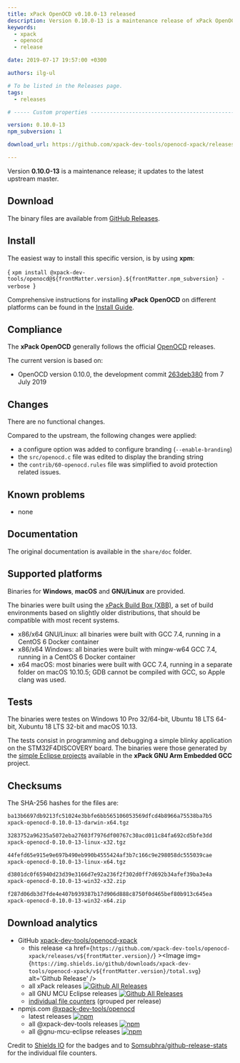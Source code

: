 ```yaml
---
title: xPack OpenOCD v0.10.0-13 released
description: Version 0.10.0-13 is a maintenance release of xPack OpenOCD.
keywords:
  - xpack
  - openocd
  - release

date: 2019-07-17 19:57:00 +0300

authors: ilg-ul

# To be listed in the Releases page.
tags:
  - releases

# ----- Custom properties -----------------------------------------------------

version: 0.10.0-13
npm_subversion: 1

download_url: https://github.com/xpack-dev-tools/openocd-xpack/releases/tag/v0.10.0-13/

---
```


<head><title>{frontMatter.title}</title></head>
<head><meta property="og:title" content={frontMatter.title} /></head>

Version **0.10.0-13** is a maintenance release; it updates to the latest upstream master.

<!-- truncate -->


## Download

The binary files are available from <a href={frontMatter.download_url}>GitHub Releases</a>.

## Install

The easiest way to install this specific version, is by using **xpm**:

<CodeBlock language="console"> {
`xpm install @xpack-dev-tools/openocd@${frontMatter.version}.${frontMatter.npm_subversion} -verbose
`} </CodeBlock>

Comprehensive instructions for installing **xPack OpenOCD** on different platforms
can be found in the [Install Guide](/docs/install/).

## Compliance

The **xPack OpenOCD** generally follows the official
[OpenOCD](https://openocd.org) releases.

The current version is based on:

- OpenOCD version 0.10.0, the development commit
[263deb380](https://github.com/xpack-dev-tools/openocd/commit/263deb3802a515ba8155b6c59146f0f539de4e43)
from 7 July 2019

## Changes

There are no functional changes.

Compared to the upstream, the following changes were applied:

- a configure option was added to configure branding (`--enable-branding`)
- the `src/openocd.c` file was edited to display the branding string
- the `contrib/60-openocd.rules` file was simplified to avoid protection
  related issues.

## Known problems

- none

## Documentation

The original documentation is available in the `share/doc` folder.

## Supported platforms

Binaries for **Windows**, **macOS** and **GNU/Linux** are provided.

The binaries were built using the
[xPack Build Box (XBB)](https://github.com/xpack/xpack-build-box), a set
of build environments based on slightly older distributions, that should be
compatible with most recent systems.

- x86/x64 GNU/Linux: all binaries were built with GCC 7.4, running in a CentOS 6
  Docker container
- x86/x64 Windows: all binaries were built with mingw-w64 GCC 7.4, running in a
  CentOS 6 Docker container
- x64 macOS: most binaries were built with GCC 7.4, running in a separate
  folder on macOS 10.10.5; GDB cannot be compiled with GCC, so Apple
  clang was used.

## Tests

The binaries were testes on Windows 10 Pro 32/64-bit, Ubuntu 18 LTS 64-bit,
Xubuntu 18 LTS 32-bit and macOS 10.13.

The tests consist in programming and debugging a simple blinky application
on the STM32F4DISCOVERY board. The binaries were
those generated by the
[simple Eclipse projects](https://github.com/xpack-dev-tools/arm-none-eabi-gcc-xpack/tree/xpack/tests/eclipse)
available in the **xPack GNU Arm Embedded GCC** project.

## Checksums

The SHA-256 hashes for the files are:

```txt
ba13b6697db9213fc51024e3bbfe6bb565106053569dfcd4b8966a75538ba7b5
xpack-openocd-0.10.0-13-darwin-x64.tgz

3283752a96235a5072eba27603f7976df00767c30acd011c84fa692cd5bfe3dd
xpack-openocd-0.10.0-13-linux-x32.tgz

44fefd65e915e9e697b490eb990b4555424af3b7c166c9e298058dc555039cae
xpack-openocd-0.10.0-13-linux-x64.tgz

d3801dc0f65940d23d39e3166d7e92a236f2f302d0ff7d692b34afef39ba3e4a
xpack-openocd-0.10.0-13-win32-x32.zip

f287d06db3d7fde4e407b939387b17d906d888c8750f0d465bef80b913c645ea
xpack-openocd-0.10.0-13-win32-x64.zip
```

## Download analytics

- GitHub [xpack-dev-tools/openocd-xpack](https://github.com/xpack-dev-tools/openocd-xpack/)
  - this release <a href={`https://github.com/xpack-dev-tools/openocd-xpack/releases/v${frontMatter.version}/`} ><Image img={`https://img.shields.io/github/downloads/xpack-dev-tools/openocd-xpack/v${frontMatter.version}/total.svg`} alt='Github Release' /></a>
  - all xPack releases [![Github All Releases](https://img.shields.io/github/downloads/xpack-dev-tools/openocd-xpack/total.svg)](https://github.com/xpack-dev-tools/openocd-xpack/releases/)
  - all GNU MCU Eclipse releases [![Github All Releases](https://img.shields.io/github/downloads/gnu-mcu-eclipse/openocd/total.svg)](https://github.com/gnu-mcu-eclipse/openocd/releases/)
  - [individual file counters](https://somsubhra.github.io/github-release-stats/?username=xpack-dev-tools&repository=openocd-xpack) (grouped per release)
- npmjs.com [@xpack-dev-tools/openocd](https://www.npmjs.com/package/@xpack-dev-tools/openocd)
  - latest releases [![npm](https://img.shields.io/npm/dw/@xpack-dev-tools/openocd.svg)](https://www.npmjs.com/package/@xpack-dev-tools/openocd/)
  - all @xpack-dev-tools releases [![npm](https://img.shields.io/npm/dt/@xpack-dev-tools/openocd.svg)](https://www.npmjs.com/package/@xpack-dev-tools/openocd/)
  - all @gnu-mcu-eclipse releases [![npm](https://img.shields.io/npm/dt/@gnu-mcu-eclipse/openocd.svg)](https://www.npmjs.com/package/@gnu-mcu-eclipse/openocd/)

Credit to [Shields IO](https://shields.io) for the badges and to
[Somsubhra/github-release-stats](https://github.com/Somsubhra/github-release-stats)
for the individual file counters.
